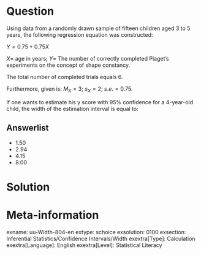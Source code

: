 Question
========
Using data from a randomly drawn sample of fifteen children aged 3 to 5 years, the following regression equation was constructed:
 
$Y = 0.75 + 0.75X$

$X =$ age in years; $Y =$ The number of correctly completed Piaget's experiments on the concept of shape constancy.

The total number of completed trials equals 6.

Furthermore, given is:  $M_X = 3$;  $s_X = 2$;  $s.e. = 0.75$.

If one wants to estimate his y score with 95% confidence for a 4-year-old child, the width of the estimation interval is equal to:

Answerlist
----------
* 1.50
* 2.94
* 4.15
* 8.00


Solution
========

Meta-information
================
exname: uu-Width-804-en
extype: schoice
exsolution: 0100
exsection: Inferential Statistics/Confidence Intervals/Width
exextra[Type]: Calculation
exextra[Language]: English
exextra[Level]: Statistical Literacy